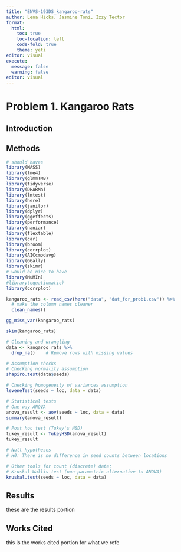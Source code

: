 ```yaml
---
title: "ENVS-193DS_kangaroo-rats"
author: Lena Hicks, Jasmine Toni, Izzy Tector
format: 
  html:
    toc: true
    toc-location: left
    code-fold: true
    theme: yeti
editor: visual
execute: 
  message: false
  warning: false
editor: visual
---
```


# Problem 1. Kangaroo Rats

## Introduction

## Methods

```r
# should haves
library(MASS) 
library(lme4)
library(glmmTMB)
library(tidyverse)
library(DHARMa)
library(lmtest)
library(here)
library(janitor)
library(dplyr)
library(ggeffects)
library(performance)
library(naniar)
library(flextable)
library(car)
library(broom)
library(corrplot)
library(AICcmodavg)
library(GGally)
library(skimr)
# would be nice to have
library(MuMIn)
#library(equatiomatic)
library(corrplot)
```

```r
kangaroo_rats <- read_csv(here("data", "dat_for_prob1.csv")) %>% 
  # make the column names cleaner
  clean_names()
```

```r
gg_miss_var(kangaroo_rats)
```

```r
skim(kangaroo_rats)
```

```r
# Cleaning and wrangling
data <- kangaroo_rats %>%
  drop_na()    # Remove rows with missing values

# Assumption checks
# Checking normality assumption
shapiro.test(data$seeds)

# Checking homogeneity of variances assumption
leveneTest(seeds ~ loc, data = data)

# Statistical tests
# One-way ANOVA
anova_result <- aov(seeds ~ loc, data = data)
summary(anova_result)

# Post hoc test (Tukey's HSD)
tukey_result <- TukeyHSD(anova_result)
tukey_result

# Null hypotheses
# H0: There is no difference in seed counts between locations

# Other tools for count (discrete) data:
# Kruskal-Wallis test (non-parametric alternative to ANOVA)
kruskal.test(seeds ~ loc, data = data)
```

## Results

these are the results portion

## Works Cited

this is the works cited portion for what we refe
